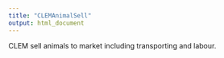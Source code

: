 ```yaml
---
title: "CLEMAnimalSell"
output: html_document
---
```



CLEM sell animals to market including transporting and labour.
